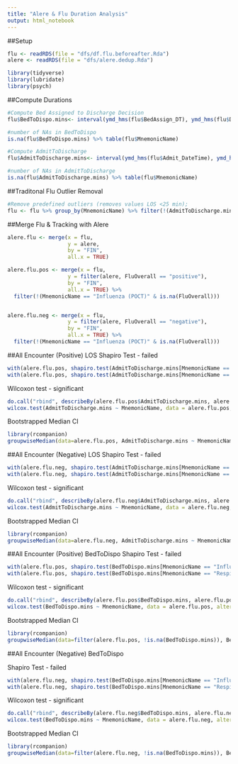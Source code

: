 ```yaml
---
title: "Alere & Flu Duration Analysis"
output: html_notebook
---
```


##Setup
```r

flu <- readRDS(file = "dfs/df.flu.beforeafter.Rda")
alere <- readRDS(file = "dfs/alere.dedup.Rda")

library(tidyverse)
library(lubridate)
library(psych)
```

##Compute Durations

```r
#Compute Bed Assigned to Discharge Decision
flu$BedToDispo.mins<- interval(ymd_hms(flu$BedAssign_DT), ymd_hms(flu$DischargeDecision_DT)) %>% as.duration()/dminutes(1)

#number of NAs in BedToDispo
is.na(flu$BedToDispo.mins) %>% table(flu$MnemonicName)
```

```r
#Compute AdmitToDischarge
flu$AdmitToDischarge.mins<- interval(ymd_hms(flu$Admit_DateTime), ymd_hms(flu$Discharge_DateTime)) %>% as.duration()/dminutes(1)

#number of NAs in AdmitToDischarge
is.na(flu$AdmitToDischarge.mins) %>% table(flu$MnemonicName)
```

##Traditonal Flu Outlier Removal
```r
#Remove predefined outliers (removes values LOS <25 min); 
flu <- flu %>% group_by(MnemonicName) %>% filter(!(AdmitToDischarge.mins < 15))
```

##Merge Flu & Tracking with Alere
```r
alere.flu <- merge(x = flu,
                   y = alere,
                   by = "FIN",
                   all.x = TRUE)

alere.flu.pos <- merge(x = flu,
                   y = filter(alere, FluOverall == "positive"),
                   by = "FIN",
                   all.x = TRUE) %>% 
  filter(!(MnemonicName == "Influenza (POCT)" & is.na(FluOverall)))


alere.flu.neg <- merge(x = flu,
                   y = filter(alere, FluOverall == "negative"),
                   by = "FIN",
                   all.x = TRUE) %>% 
  filter(!(MnemonicName == "Influenza (POCT)" & is.na(FluOverall)))
```

##All Encounter (Positive) LOS
Shapiro Test - failed
```r
with(alere.flu.pos, shapiro.test(AdmitToDischarge.mins[MnemonicName == "Influenza (POCT)"]))
with(alere.flu.pos, shapiro.test(AdmitToDischarge.mins[MnemonicName == "Respiratory PCR Panel"]))
```

Wilcoxon test - significant
```r
do.call("rbind", describeBy(alere.flu.pos$AdmitToDischarge.mins, alere.flu.pos$MnemonicName)) %>% select(n, mean, median, min, max)
wilcox.test(AdmitToDischarge.mins ~ MnemonicName, data = alere.flu.pos, alternative = "two.sided", var.equal = FALSE, conf.int = TRUE, conf.level = 0.95)
```

Bootstrapped Median CI
```r
library(rcompanion)
groupwiseMedian(data=alere.flu.pos, AdmitToDischarge.mins ~ MnemonicName, bca = FALSE, percentile = TRUE, R = 1000)
```

##All Encounter (Negative) LOS
Shapiro Test - failed
```r
with(alere.flu.neg, shapiro.test(AdmitToDischarge.mins[MnemonicName == "Influenza (POCT)"]))
with(alere.flu.neg, shapiro.test(AdmitToDischarge.mins[MnemonicName == "Respiratory PCR Panel"]))
```

Wilcoxon test - significant
```r
do.call("rbind", describeBy(alere.flu.neg$AdmitToDischarge.mins, alere.flu.neg$MnemonicName)) %>% select(n, mean, median, min, max)
wilcox.test(AdmitToDischarge.mins ~ MnemonicName, data = alere.flu.neg, alternative = "two.sided", var.equal = FALSE, conf.int = TRUE, conf.level = 0.95)
```

Bootstrapped Median CI
```r
library(rcompanion)
groupwiseMedian(data=alere.flu.neg, AdmitToDischarge.mins ~ MnemonicName, bca = FALSE, percentile = TRUE, R = 1000)
```

##All Encounter (Positive) BedToDispo
Shapiro Test - failed
```r
with(alere.flu.pos, shapiro.test(BedToDispo.mins[MnemonicName == "Influenza (POCT)"]))
with(alere.flu.pos, shapiro.test(BedToDispo.mins[MnemonicName == "Respiratory PCR Panel"]))
```

Wilcoxon test - significant
```r
do.call("rbind", describeBy(alere.flu.pos$BedToDispo.mins, alere.flu.pos$MnemonicName)) %>% select(n, mean, median, min, max)
wilcox.test(BedToDispo.mins ~ MnemonicName, data = alere.flu.pos, alternative = "two.sided", var.equal = FALSE, conf.int = TRUE, conf.level = 0.95)
```

Bootstrapped Median CI
```r
library(rcompanion)
groupwiseMedian(data=filter(alere.flu.pos, !is.na(BedToDispo.mins)), BedToDispo.mins ~ MnemonicName, bca = FALSE, percentile = TRUE, R = 1000)
```

##All Encounter (Negative) BedToDispo

Shapiro Test - failed
```r
with(alere.flu.neg, shapiro.test(BedToDispo.mins[MnemonicName == "Influenza (POCT)"]))
with(alere.flu.neg, shapiro.test(BedToDispo.mins[MnemonicName == "Respiratory PCR Panel"]))
```

Wilcoxon test - significant
```r
do.call("rbind", describeBy(alere.flu.neg$BedToDispo.mins, alere.flu.neg$MnemonicName)) %>% select(n, mean, median, min, max)
wilcox.test(BedToDispo.mins ~ MnemonicName, data = alere.flu.neg, alternative = "two.sided", var.equal = FALSE, conf.int = TRUE, conf.level = 0.95)
```

Bootstrapped Median CI
```r
library(rcompanion)
groupwiseMedian(data=filter(alere.flu.neg, !is.na(BedToDispo.mins)), BedToDispo.mins ~ MnemonicName, bca = FALSE, percentile = TRUE, R = 1000)
```

